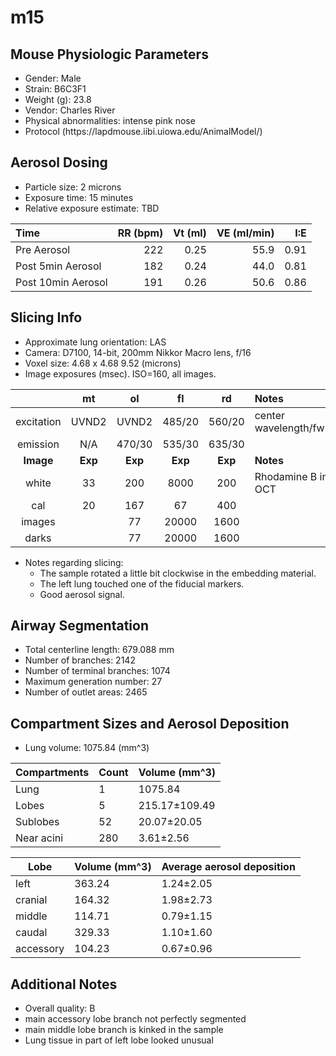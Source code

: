 # m15

## Mouse Physiologic Parameters

  * Gender: Male
  * Strain: B6C3F1
  * Weight (g): 23.8
  * Vendor: Charles River
  * Physical abnormalities: intense pink nose
  * Protocol (https://lapdmouse.iibi.uiowa.edu/AnimalModel/)
  
## Aerosol Dosing

  * Particle size: 2 microns
  * Exposure time: 15 minutes
  * Relative exposure estimate: TBD

  | Time              | RR (bpm) | Vt (ml) | VE (ml/min) | I:E  |
  |:------------------|---------:|--------:|------------:|-----:|
  |Pre Aerosol        |     222  |    0.25 |      55.9   | 0.91 |
  |Post 5min Aerosol  |     182  |    0.24 |      44.0   | 0.81 |
  |Post 10min Aerosol |     191  |    0.26 |      50.6   | 0.86 |
  
## Slicing Info

  * Approximate lung orientation: LAS
  * Camera: D7100, 14-bit, 200mm Nikkor Macro lens, f/16
  * Voxel size: 4.68 x 4.68  9.52 (microns)
  * Image exposures (msec). ISO=160, all images.
  
  |          |   mt   |   ol   |   fl   |   rd   |       Notes           |
  |:--------:|:------:|:------:|:------:|:------:|:----------------------|
  |excitation| UVND2  | UVND2  | 485/20 | 560/20 |center wavelength/fwhm |
  |emission  | N/A    |470/30  | 535/30 | 635/30 |                       |
  |**Image** |**Exp** |**Exp** |**Exp** |**Exp** |    **Notes**          |
  |white     | 33     | 200    | 8000   | 200    |Rhodamine B in OCT     |
  |cal       | 20     | 167    | 67     | 400    |                       |
  |images    |        | 77     | 20000  | 1600   |                       |
  |darks     |        | 77     | 20000  | 1600   |                       |

  * Notes regarding slicing:
    * The sample rotated a little bit clockwise in the embedding
      material.
    * The left lung touched one of the fiducial markers.
    * Good aerosol signal.
    
## Airway Segmentation

  * Total centerline length: 679.088 mm
  * Number of branches: 2142
  * Number of terminal branches: 1074
  * Maximum generation number: 27
  * Number of outlet areas: 2465

## Compartment Sizes and Aerosol Deposition

  * Lung volume: 1075.84 (mm^3)

Compartments | Count | Volume (mm^3)
------------ | ----- | -------------
Lung         | 1 | 1075.84
Lobes        | 5 | 215.17±109.49
Sublobes     | 52 | 20.07±20.05
Near acini   | 280 | 3.61±2.56

Lobe      | Volume (mm^3) | Average aerosol deposition
--------- | ------------- | ----------------------
left | 363.24 | 1.24±2.05
cranial | 164.32 | 1.98±2.73
middle | 114.71 | 0.79±1.15
caudal | 329.33 | 1.10±1.60
accessory | 104.23 | 0.67±0.96

## Additional Notes

  * Overall quality: B
  * main accessory lobe branch not perfectly segmented
  * main middle lobe branch is kinked in the sample
  * Lung tissue in part of left lobe looked unusual
